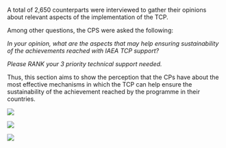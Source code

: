 A total of 2,650 counterparts were interviewed to gather their
opinions about relevant aspects of the implementation of the TCP.

Among other questions, the CPS were asked the following:

*In your opinion, what are the aspects that may help ensuring
sustainability of the achievements reached with IAEA TCP support?*

*Please RANK your 3 priority technical support needed.*

Thus, this section aims to show the perception that the CPs have about
the most effective mechanisms in which the TCP can help ensure the
sustainability of the achievement reached by the programme in their
countries.


![](C:/repositaries/1.work/IAEA3/analysis/plots/1.future/cp/global_future.png)

![](C:/repositaries/1.work/IAEA3/analysis/plots/1.future/cp/themes_future.png)

![](C:/repositaries/1.work/IAEA3/analysis/plots/1.future/cp/regions_future.png)
